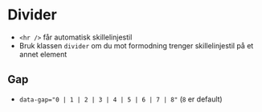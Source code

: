 
<Meta of={stories} />

# Divider
- `<hr />` får automatisk skillelinjestil
- Bruk klassen `divider` om du mot formodning trenger skillelinjestil på et annet element
<Canvas of={stories.Default} />

## Gap
- `data-gap="0 | 1 | 2 | 3 | 4 | 5 | 6 | 7 | 8"` (`8` er default)
<Canvas of={stories.Gap} />